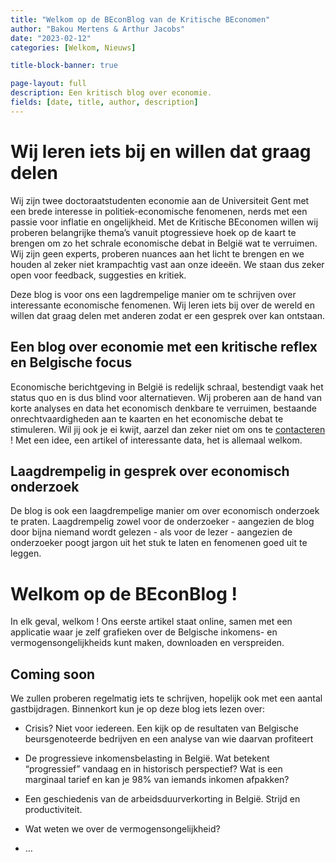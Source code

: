 ```yaml
---
title: "Welkom op de BEconBlog van de Kritische BEconomen"
author: "Bakou Mertens & Arthur Jacobs"
date: "2023-02-12"
categories: [Welkom, Nieuws]

title-block-banner: true

page-layout: full
description: Een kritisch blog over economie. 
fields: [date, title, author, description]
---
```


# Wij leren iets bij en willen dat graag delen

Wij zijn twee doctoraatstudenten economie aan de Universiteit Gent met een brede interesse in politiek-economische fenomenen, nerds met een passie voor inflatie en ongelijkheid. Met de Kritische BEconomen willen wij proberen belangrijke thema's vanuit ptogressieve hoek op de kaart te brengen om zo het schrale economische debat in België wat te verruimen. Wij zijn geen experts, proberen nuances aan het licht te brengen en we houden al zeker niet krampachtig vast aan onze ideeën. We staan dus zeker open voor feedback, suggesties en kritiek.

Deze blog is voor ons een lagdrempelige manier om te schrijven over interessante economische fenomenen. Wij leren iets bij over de wereld en willen dat graag delen met anderen zodat er een gesprek over kan ontstaan.

## Een blog over economie met een kritische reflex en Belgische focus

Economische berichtgeving in België is redelijk schraal, bestendigt vaak het status quo en is dus blind voor alternatieven. Wij proberen aan de hand van korte analyses en data het economisch denkbare te verruimen, bestaande onrechtvaardigheden aan te kaarten en het economische debat te stimuleren. Wil jij ook je ei kwijt, aarzel dan zeker niet om ons te [contacteren](mailto:bakou.mertens@ugent.be) ! Met een idee, een artikel of interessante data, het is allemaal welkom.

## Laagdrempelig in gesprek over economisch onderzoek

De blog is ook een laagdrempelige manier om over economisch onderzoek te praten. Laagdrempelig zowel voor de onderzoeker - aangezien de blog door bijna niemand wordt gelezen - als voor de lezer - aangezien de onderzoeker poogt jargon uit het stuk te laten en fenomenen goed uit te leggen.

# Welkom op de BEconBlog !

In elk geval, welkom ! Ons eerste artikel staat online, samen met een applicatie waar je zelf grafieken over de Belgische inkomens- en vermogensongelijkheids kunt maken, downloaden en verspreiden.

## Coming soon

We zullen proberen regelmatig iets te schrijven, hopelijk ook met een aantal gastbijdragen. Binnenkort kun je op deze blog iets lezen over:

-   Crisis? Niet voor iedereen. Een kijk op de resultaten van Belgische beursgenoteerde bedrijven en een analyse van wie daarvan profiteert

-   De progressieve inkomensbelasting in België. Wat betekent "progressief" vandaag en in historisch perspectief? Wat is een marginaal tarief en kan je 98% van iemands inkomen afpakken?

-   Een geschiedenis van de arbeidsduurverkorting in België. Strijd en productiviteit.

-   Wat weten we over de vermogensongelijkheid?

-   ...
